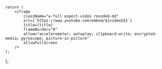     return (
        <iframe
            className="w-full aspect-video rounded-md"
            src={`https://www.youtube.com/embed/${videoId}`}
            title={title}
            frameBorder="0"
            allow="accelerometer; autoplay; clipboard-write; encrypted-media; gyroscope; picture-in-picture"
            allowFullScreen
        />
    );
};